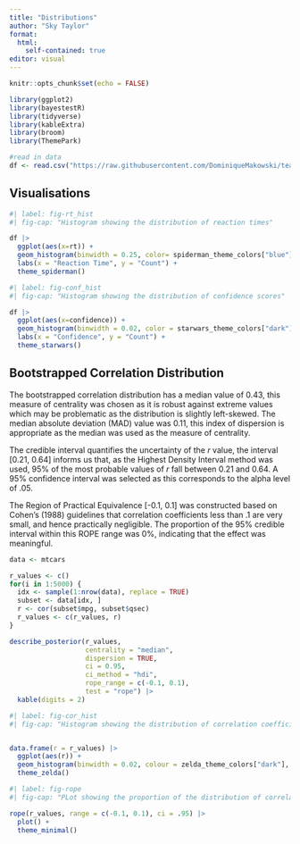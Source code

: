 ```yaml
---
title: "Distributions"
author: "Sky Taylor"
format: 
  html:
    self-contained: true
editor: visual
---
```


```r
knitr::opts_chunk$set(echo = FALSE)
```

```r
library(ggplot2)
library(bayestestR)
library(tidyverse)
library(kableExtra)
library(broom)
library(ThemePark)
```

```r
#read in data
df <- read.csv("https://raw.githubusercontent.com/DominiqueMakowski/teaching/master/BayesianStatistics/2024/data/tap1a.csv")
```

## Visualisations

```r
#| label: fig-rt_hist
#| fig-cap: "Histogram showing the distribution of reaction times"

df |>
  ggplot(aes(x=rt)) +
  geom_histogram(binwidth = 0.25, color= spiderman_theme_colors["blue"], fill = "#447BBE") +
  labs(x = "Reaction Time", y = "Count") +
  theme_spiderman()
```

```r
#| label: fig-conf_hist
#| fig-cap: "Histogram showing the distribution of confidence scores"

df |>
  ggplot(aes(x=confidence)) +
  geom_histogram(binwidth = 0.02, color = starwars_theme_colors["dark"], fill = starwars_theme_colors["medium"]) +
  labs(x = "Confidence", y = "Count") +  
  theme_starwars()
```

## Bootstrapped Correlation Distribution

The bootstrapped correlation distribution has a median value of 0.43, this measure of centrality was chosen as it is robust against extreme values which may be problematic as the distribution is slightly left-skewed. The median absolute deviation (MAD) value was 0.11, this index of dispersion is appropriate as the median was used as the measure of centrality.

The credible interval quantifies the uncertainty of the *r* value, the interval \[0.21, 0.64\] informs us that, as the Highest Density Interval method was used, 95% of the most probable values of *r* fall between 0.21 and 0.64. A 95% confidence interval was selected as this corresponds to the alpha level of .05.

The Region of Practical Equivalence \[-0.1, 0.1\] was constructed based on Cohen's (1988) guidelines that correlation coefficients less than .1 are very small, and hence practically negligible. The proportion of the 95% credible interval within this ROPE range was 0%, indicating that the effect was meaningful.

```r
data <- mtcars

r_values <- c()
for(i in 1:5000) {
  idx <- sample(1:nrow(data), replace = TRUE)
  subset <- data[idx, ]
  r <- cor(subset$mpg, subset$qsec)
  r_values <- c(r_values, r)
}

describe_posterior(r_values, 
                   centrality = "median", 
                   dispersion = TRUE, 
                   ci = 0.95, 
                   ci_method = "hdi",
                   rope_range = c(-0.1, 0.1), 
                   test = "rope") |> 
  kable(digits = 2)
```

```r
#| label: fig-cor_hist
#| fig-cap: "Histogram showing the distribution of correlation coefficients"


data.frame(r = r_values) |> 
  ggplot(aes(r)) +
  geom_histogram(binwidth = 0.02, colour = zelda_theme_colors["dark"], fill = zelda_theme_colors["medium"]) +
  theme_zelda()
```

```r
#| label: fig-rope
#| fig-cap: "PLot showing the proportion of the distribution of correlation coefficients within the Region of Practical Equivalence (ROPE)"

rope(r_values, range = c(-0.1, 0.1), ci = .95) |> 
  plot() +
  theme_minimal()
```
